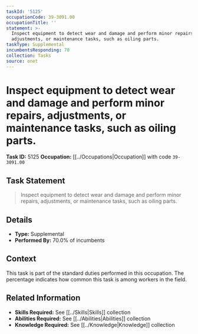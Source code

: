 ```yaml
---
taskId: '5125'
occupationCode: 39-3091.00
occupationTitle: ''
statement: >-
  Inspect equipment to detect wear and damage and perform minor repairs,
  adjustments, or maintenance tasks, such as oiling parts.
taskType: Supplemental
incumbentsResponding: 70
collection: Tasks
source: onet
---
```

# Inspect equipment to detect wear and damage and perform minor repairs, adjustments, or maintenance tasks, such as oiling parts.

**Task ID:** 5125
**Occupation:** [[../Occupations|Occupation]] with code `39-3091.00`

## Task Statement

> Inspect equipment to detect wear and damage and perform minor repairs, adjustments, or maintenance tasks, such as oiling parts.

## Details

- **Type:** Supplemental
- **Performed By:** 70.0% of incumbents

## Context

This task is part of the standard duties performed in this occupation. The percentage indicates how common this task is among workers in the field.

## Related Information

- **Skills Required:** See [[../Skills|Skills]] collection
- **Abilities Required:** See [[../Abilities|Abilities]] collection
- **Knowledge Required:** See [[../Knowledge|Knowledge]] collection
